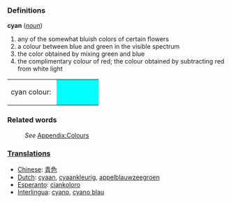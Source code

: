 ===Definitions===
;'''cyan''' (''[[noun]]'')
#any of the somewhat bluish colors of certain flowers
#a colour between blue and green in the visible spectrum
#the color obtained by mixing green and blue
#the complimentary colour of red; the colour obtained by subtracting red from white light

<table><tr><td>cyan colour:&nbsp;</td>
<td bgcolor="#00FFFF" width="80">&nbsp; </td></tr></table>


===Related words===
:''See'' [[Wiktionary_Appendix:Colours|Appendix:Colours]]

===[[Translation]]s===
*[[Chinese]]: [[青色]]
*[[Dutch]]: [[cyaan]], [[cyaankleurig]], [[appelblauwzeegroen]]
*[[Esperanto]]: [[ciankoloro]]
*[[Interlingua]]: [[cyano]], [[cyano blau]]